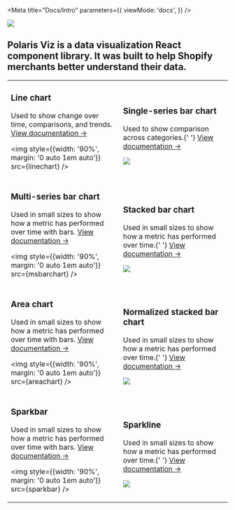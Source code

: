 
<Meta
  title="Docs/Intro"
  parameters={{
    viewMode: 'docs',
  }}
/>

<div style={{ margin: '0 auto', maxWidth: '800px', color: 'white', textAlign: 'center' }}>
  <img
    style={{ width: '90%', margin: '0 auto 1em auto' }}
    src={imageFile}
  />

<h2 style={{fontWeight: 'normal', fontSize: 16, borderBottom: 0}}>
  Polaris Viz is a data visualization React component library. It was built to
  help Shopify merchants better understand their data.
</h2>

<table  style={{textAlign: 'left', marginTop: '50px'}}>

<tr>

<td>
  <h3 style={{fontWeight: 500}}>Line chart</h3>
  <p>Used to show change over time, comparisons, and trends. <a style={{color: 'white'}} href="">View documentation →</a></p>

  <img style={{width: '90%', margin: '0 auto 1em auto'}} src={linechart} />
</td>

<td>
  <h3 style={{fontWeight: 500}}>Single-series bar chart</h3>
  <p>
    Used to show comparison across categories.{' '}
    <a style={{color: 'white'}} href="">
      View documentation →
    </a>
  </p>
  <img style={{width: '90%', margin: '0 auto 1em auto'}} src={barChart} />
</td>
</tr>

<tr>
<td>
  <h3 style={{fontWeight: 500}}>Multi-series bar chart</h3>
  <p>Used in small sizes to show how a metric has performed over time with bars. <a style={{color: 'white'}} href="">View documentation →</a></p>

  <img style={{width: '90%', margin: '0 auto 1em auto'}} src={msbarchart} />
</td>

<td>
  <h3 style={{fontWeight: 500}}>Stacked bar chart</h3>
  <p>
    Used in small sizes to show how a metric has performed over time.{' '}
    <a style={{color: 'white'}} href="">
      View documentation →
    </a>
  </p>
  <img style={{width: '90%', margin: '0 auto 1em auto'}} src={stackedbarchart} />
</td>
</tr>

<tr>
<td>
  <h3 style={{fontWeight: 500}}>Area chart</h3>
  <p>Used in small sizes to show how a metric has performed over time with bars. <a style={{color: 'white'}} href="">View documentation →</a></p>

  <img style={{width: '90%', margin: '0 auto 1em auto'}} src={areachart} />
</td>

<td>
  <h3 style={{fontWeight: 500}}>Normalized stacked bar chart</h3>
  <p>
    Used in small sizes to show how a metric has performed over time.{' '}
    <a style={{color: 'white'}} href="">
      View documentation →
    </a>
  </p>
  <img style={{width: '90%', margin: '0 auto 1em auto'}} src={nsbar} />
</td>
</tr>

<tr>

<td>
  <h3 style={{fontWeight: 500}}>Sparkbar</h3>
  <p>Used in small sizes to show how a metric has performed over time with bars. <a style={{color: 'white'}} href="">View documentation →</a></p>

  <img style={{width: '90%', margin: '0 auto 1em auto'}} src={sparkbar} />
</td>

<td>
  <h3 style={{fontWeight: 500}}>Sparkline</h3>
  <p>
    Used in small sizes to show how a metric has performed over time.{' '}
    <a style={{color: 'white'}} href="">
      View documentation →
    </a>
  </p>
  <img style={{width: '90%', margin: '0 auto 1em auto'}} src={sparkline} />
</td>

</tr>

</table>

</div>
